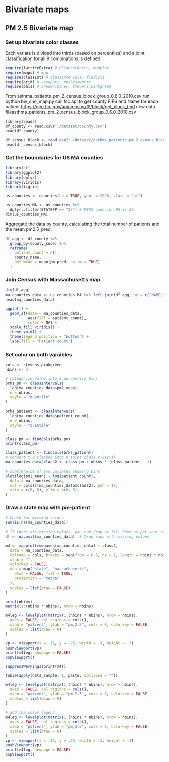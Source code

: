 # **Bivariate maps** {.unnumbered}

## PM 2.5 Bivariate map {.unnumbered}

### Set up bivariate color classes

Each variate is divided into thirds (based on percentiles) and a joint classification for all 9 combinations is defined.

```r
require(latticeExtra) # USCancerRates, mapplot
require(maps) # map
require(classInt) # classIntervals, findCols
require(grid) # viewport, pushViewport
require(pals) # brewer.blues, stevens.pinkgreen
```

From asthma_patients_pm_2_census_block_group_0.6.0_2010.csv run python biv_cho_map.py call fcc api to get county FIPS and Name for each patient <https://geo.fcc.gov/api/census/#!/block/get_block_find> new data fileasthma_patients_pm_2_census_block_group_0.6.0_2010.csv

```R
library(readr)
df_county <- read.csv("./dataset/county.csv")
head(df_county)

df_census_block <- read.csv("./dataset/asthma_patients_pm_2_census_block_group_0.6.0_2010.csv")
head(df_census_block)
```

### Get the boundaries for US MA counties

```R
library(sf)
library(ggplot2)
library(dplyr)
library(viridis)
library(tigris)

us_counties <- counties(cb = TRUE, year = 2020, class = "sf")

us_counties_MA <- us_counties %>%
  dplyr::filter(STATEFP == "25") # FIPS code for MA is 25
dim(us_counties_MA)
```

Aggregate the data by county, calculating the total number of patients and the mean pm2.5_pred:

```R
df_agg <- df_county %>%
  group_by(county_code) %>%
  reframe(
    patient_count = n(),
    county_name,
    pm2_mean = mean(pm_pred, na.rm = TRUE)
  )
```

### Join Census with Massachusetts map

```R
dim(df_agg)
ma_counties_data <- us_counties_MA %>% left_join(df_agg, by = c("NAMELSAD" = "county_name"))
head(ma_counties_data)
```

```r
ggplot() +
  geom_sf(data = ma_counties_data,
          aes(fill = patient_count),
          color = NA) +
  scale_fill_viridis() +
  theme_void() +
  theme(legend.position = "bottom") +
  labs(fill = "Patient count")
```

### Set color on both varaibles

```r
cols <- stevens.pinkgreen
nbins <- 3

# categorize rates into 3 percentile bins
brks_pm <- classIntervals(
  log(ma_counties_data$pm2_mean),
  n = nbins,
  style = "quantile"
)
```

```r
brks_patient <- classIntervals(
  log(ma_counties_data$patient_count),
  n = nbins,
  style = "quantile"
)
```

```r
class_pm <- findCols(brks_pm)
print(class_pm)
```

```R
class_patient <- findCols(brks_patient)
# convert x,y classes into a joint class x+3(y-1)
ma_counties_data$class2 <- class_pm + nbins * (class_patient - 1)

# scatterplot of two variates showing bins
plot(log(pm2_mean) ~ log(patient_count),
  data = ma_counties_data,
  col = cols()[ma_counties_data$class2], pch = 19,
  xlim = c(0, 6), ylim = c(0, 5)
)
```

### Draw a state map with pm-patient

```r
# Check for missing values
sum(is.na(ma_counties_data))

# If there are missing values, you can drop or fill them as per your requirement
df <- na.omit(ma_counties_data)  # Drop rows with missing values
```

```r
m4 <- mapplot(rownames(ma_counties_data) ~ class2,
  data = ma_counties_data,
  colramp = cols, breaks = seq(from = 0.5, by = 1, length = nbins * nbins + 1),
  xlab = "",
  colorkey = FALSE,
  map = map("state", "massachusetts",
    plot = FALSE, fill = TRUE,
    projection = "tetra"
  ),
  scales = list(draw = FALSE)
)
```

```r
print(nbins)
matrix(1:(nbins * nbins), nrow = nbins)
```

```r
m4leg <- levelplot(matrix(1:(nbins * nbins), nrow = nbins),
  axes = FALSE, col.regions = cols(),
  xlab = "patient", ylab = "pm_2.5", cuts = 8, colorkey = FALSE,
  scales = list(draw = 0)
)

vp <- viewport(x = .15, y = .25, width = .3, height = .3)
pushViewport(vp)
print(m4leg, newpage = FALSE)
popViewport()
```

```r
suppressWarnings(print(m4))

table(apply(data_sample, 1, paste, collapse = ""))
```

```r
m4leg <- levelplot(matrix(1:(nbins * nbins), nrow = nbins),
  axes = FALSE, col.regions = cols(),
  xlab = "patient", ylab = "pm_2.5", cuts = 8, colorkey = FALSE,
  scales = list(draw = 0)
)

# add the color legend
m4leg <- levelplot(matrix(1:(nbins * nbins), nrow = nbins),
  axes = FALSE, col.regions = cols(),
  xlab = "patient", ylab = "pm_2.5", cuts = 8, colorkey = FALSE,
  scales = list(draw = 0)
)
vp <- viewport(x = .15, y = .25, width = .3, height = .3)
pushViewport(vp)
print(m4leg, newpage = FALSE)
popViewport()
```
